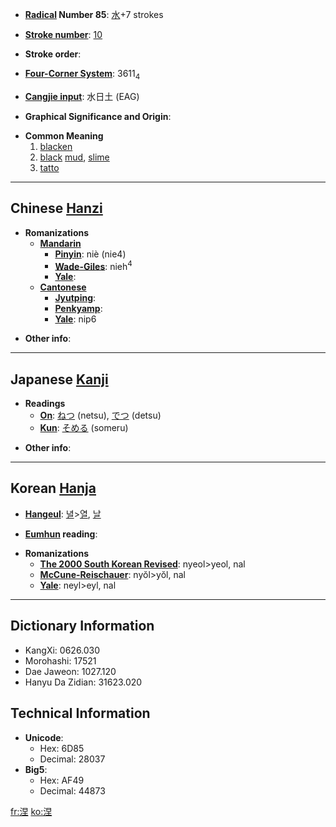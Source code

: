 * '''[[Wiktionary:Chinese radical index| Radical]] Number 85''': [[Wiktionary:Chinese radical index 水|水]]+7 strokes

* '''[[Wiktionary:Chinese total strokes index|Stroke number]]''': [[Wiktionary:Chinese total strokes index 10|10]]

* '''Stroke order''': 

* '''[[Wiktionary:Chinese four corner index|Four-Corner System]]''': 3611<sub>4</sub>

* '''[[Wiktionary:Chinese Cangjie index|Cangjie input]]''': 水日土 (EAG)

* '''Graphical Significance and Origin''': 

* '''Common Meaning'''
*#[[blacken]]
*# [[black]] [[mud]], [[slime]]
*# [[tatto]]<!-- shouldn't this be "[[tattoo]]"? -->

----

== Chinese [[Hanzi]] ==

* '''Romanizations'''
** '''[[Mandarin]]'''
*** '''[[Pinyin]]''': niè (nie4)
*** '''[[Wade-Giles]]''': nieh<sup>4</sup>
*** '''[[Yale]]''': 
** '''[[Cantonese]]'''
*** '''[[Jyutping]]''':
*** '''[[Penkyamp]]''': 
*** '''[[Yale]]''': nip6

* '''Other info''': 

----

== Japanese [[Kanji]] ==

* '''Readings'''
** '''[[On]]''': [[ねつ]] (netsu), [[でつ]] (detsu)
** '''[[Kun]]''': [[そめる]] (someru)

* '''Other info''':  

----

== Korean [[Hanja]] ==

* '''[[Hangeul]]''': [[녈]]>[[열]], [[날]]

* '''[[Eumhun]] reading''': 

* '''Romanizations'''
** '''[[The 2000 South Korean Revised Romanization|The 2000 South Korean Revised]]''': nyeol>yeol, nal
** '''[[McCune-Reischauer]]''': nyŏl>yŏl, nal
** '''[[Yale]]''': neyl>eyl, nal

----

== Dictionary Information ==

* KangXi: 0626.030
* Morohashi: 17521
* Dae Jaweon: 1027.120
* Hanyu Da Zidian: 31623.020

== Technical Information ==

* '''Unicode''':
** Hex: 6D85
** Decimal: 28037
* '''Big5''':
** Hex: AF49
** Decimal: 44873

[[fr:涅]]
[[ko:涅]]